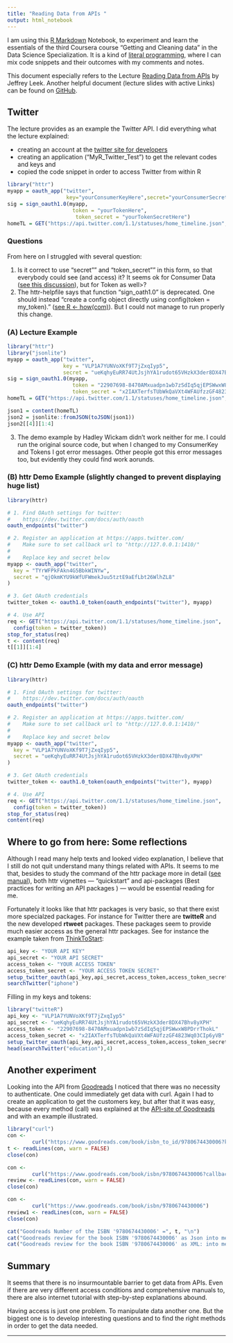 ```yaml
---
title: "Reading Data from APIs "
output: html_notebook
---
```


I am using this [R Markdown](http://rmarkdown.rstudio.com) Notebook, to experiment and learn the essentials of the third Coursera course "Getting and Cleaning data" in the Data Science Specialization. It is a kind of [literal programming](https://en.wikipedia.org/wiki/Literate_programming), where I can mix code snippets and their outcomes with my comments and notes.

This document especially refers to the Lecture [Reading Data from APIs](https://www.coursera.org/learn/data-cleaning/lecture/gIaQK/reading-from-apis) by Jeffrey Leek. Another helpful document (lecture slides with active Links) can be found on [GitHub](https://github.com/DataScienceSpecialization/courses/blob/master/03_GettingData/02_04_readingFromAPIs/index.Rmd).

## Twitter
The lecture provides as an example the Twitter API. I did everything what the lecture explained:

* creating an account at the [twitter site for developers](https://dev.twitter.com/apps)
* creating an application ("MyR_Twitter_Test") to get the relevant codes and keys and
* copied the code snippet in order to access Twitter from within R 

```r
library("httr")
myapp = oauth_app("twitter",
                   key="yourConsumerKeyHere",secret="yourConsumerSecretHere")
sig = sign_oauth1.0(myapp,
                     token = "yourTokenHere",
                      token_secret = "yourTokenSecretHere")
homeTL = GET("https://api.twitter.com/1.1/statuses/home_timeline.json", sig)
```

### Questions
From here on I struggled with several question: 

1. Is it correct to use "secret"" and "token_secret"" in this form, so that everybody could see (and access) it? It seems ok for Consumer Data ([see this discussion](https://github.com/hadley/httr/issues/221)), but for Token as well>?
2. The httr-helpfile says that function "sign_oath1.0" is deprecated. One should instead "create a config object directly using config(token = my_token)." ([see R <- how(com)](https://r-how.com/packages/httr/sign_oauth)). But I could not manage to run properly this change.

### (A) Lecture Example

```r
library("httr")
library("jsonlite")
myapp = oauth_app("twitter",
                  key = "VLP1A7YUNVoXKf9T7jZxqIyp5",
                  secret = "ueKqhyEuRR74UtJsjhYA1rudot65VHzkX3der8DX47Bhv8yXPH")
sig = sign_oauth1.0(myapp,
                     token = "22907698-8470AMxuadpn1wb7zSdIq5qjEPSWwxW8PDrrThokL",
                     token_secret = "x2IAXTerfsTUbWkQaVXt4WFAUfzzGF4823Wq03CIp6yVB")
homeTL = GET("https://api.twitter.com/1.1/statuses/home_timeline.json", sig)

json1 = content(homeTL)
json2 = jsonlite::fromJSON(toJSON(json1))
json2[[4]][1:4]
```

3. The demo example by Hadley Wickam didn't work neither for me. I could run the original source code, but when I changed to my ConsumerKey and Tokens I got error messages. Other people got this error messages too, but evidently they could find work aorunds. 

### (B) httr Demo Example (slightly changed to prevent displaying huge list)

```r
library(httr)

# 1. Find OAuth settings for twitter:
#    https://dev.twitter.com/docs/auth/oauth
oauth_endpoints("twitter")

# 2. Register an application at https://apps.twitter.com/
#    Make sure to set callback url to "http://127.0.0.1:1410/"
#
#    Replace key and secret below
myapp <- oauth_app("twitter",
  key = "TYrWFPkFAkn4G5BbkWINYw",
  secret = "qjOkmKYU9kWfUFWmekJuu5tztE9aEfLbt26WlhZL8"
)

# 3. Get OAuth credentials
twitter_token <- oauth1.0_token(oauth_endpoints("twitter"), myapp)

# 4. Use API
req <- GET("https://api.twitter.com/1.1/statuses/home_timeline.json",
  config(token = twitter_token))
stop_for_status(req)
t <- content(req)
t[[1]][1:4]
```

### (C) httr Demo Example (with my data and error message)

```r
library(httr)

# 1. Find OAuth settings for twitter:
#    https://dev.twitter.com/docs/auth/oauth
oauth_endpoints("twitter")

# 2. Register an application at https://apps.twitter.com/
#    Make sure to set callback url to "http://127.0.0.1:1410/"
#
#    Replace key and secret below
myapp <- oauth_app("twitter",
  key = "VLP1A7YUNVoXKf9T7jZxqIyp5",
  secret = "ueKqhyEuRR74UtJsjhYA1rudot65VHzkX3der8DX47Bhv8yXPH"
)

# 3. Get OAuth credentials
twitter_token <- oauth1.0_token(oauth_endpoints("twitter"), myapp)

# 4. Use API
req <- GET("https://api.twitter.com/1.1/statuses/home_timeline.json",
  config(token = twitter_token))
stop_for_status(req)
content(req)
```

## Where to go from here: Some reflections

Although I read many help texts and looked video explanation, I believe that I still do not quit understand many things related with APIs. It seems to me that, besides to study the command of the httr package more in detail ([see manual](https://cran.r-project.org/web/packages/httr/httr.pdf)),  both httr vignettes --- "quickstart" and api-packages (Best practices for writing an API packages ) --- would be essential reading for me.

Fortunately it looks like that httr packages is very basic, so that there exist more specialzed packages. For instance for Twitter there are **twitteR** and the new developed **rtweet** packages. These packages seem to provide much easier access as the general httr packages. See for instance the example taken from [ThinkToStart](http://thinktostart.com/twitter-authentification-with-r/):

```r
api_key <- "YOUR API KEY"
api_secret <- "YOUR API SECRET"
access_token <- "YOUR ACCESS TOKEN"
access_token_secret <- "YOUR ACCESS TOKEN SECRET"
setup_twitter_oauth(api_key,api_secret,access_token,access_token_secret)
searchTwitter("iphone")
```

Filling in my keys and tokens:
```r
library("twitteR")
api_key <- "VLP1A7YUNVoXKf9T7jZxqIyp5"
api_secret <- "ueKqhyEuRR74UtJsjhYA1rudot65VHzkX3der8DX47Bhv8yXPH"
access_token <- "22907698-8470AMxuadpn1wb7zSdIq5qjEPSWwxW8PDrrThokL"
access_token_secret <- "x2IAXTerfsTUbWkQaVXt4WFAUfzzGF4823Wq03CIp6yVB"
setup_twitter_oauth(api_key,api_secret,access_token,access_token_secret)
head(searchTwitter("education"),4)
```
## Another experiment
Looking into the API from [Goodreads](http://www.goodreads.com) I noticed that there was no necessity to authenticate. One could immediately get data with curl. Again I had to create an application to get the customers key, but after that it was easy, because every method (call) was explained at the [API-site of Goodreads](https://www.goodreads.com/api/) and with an example illustrated.
```r
library("curl")
con <-
        curl("https://www.goodreads.com/book/isbn_to_id/9780674430006?key=COhC4aFckItiDwBxmrug")
t <- readLines(con, warn = FALSE)
close(con)

con <-
        curl("https://www.goodreads.com/book/isbn/9780674430006?callback=myCallback&format=json&user_id=13270093")
review <- readLines(con, warn = FALSE)
close(con)

con <-
        curl("https://www.goodreads.com/book/isbn/9780674430006")
review1 <- readLines(con, warn = FALSE)
close(con)

cat("Goodreads Number of the ISBN '9780674430006' =", t, "\n")
cat("Goodreads review for the book ISBN '9780674430006' as Json into memory", "\n")
cat("Goodreads review for the book ISBN '9780674430006' as XML: into memory")
```
## Summary
It seems that there is no insurmountable barrier to get data from APIs. Even if there are very different access conditions and comprehensive manuals to, there are also internet tutorial with step-by-step explanations abound.

Having access is just one problem. To manipulate data another one. But the biggest one is to develop interesting questions and to find the right methods in order to get the data needed.


***
